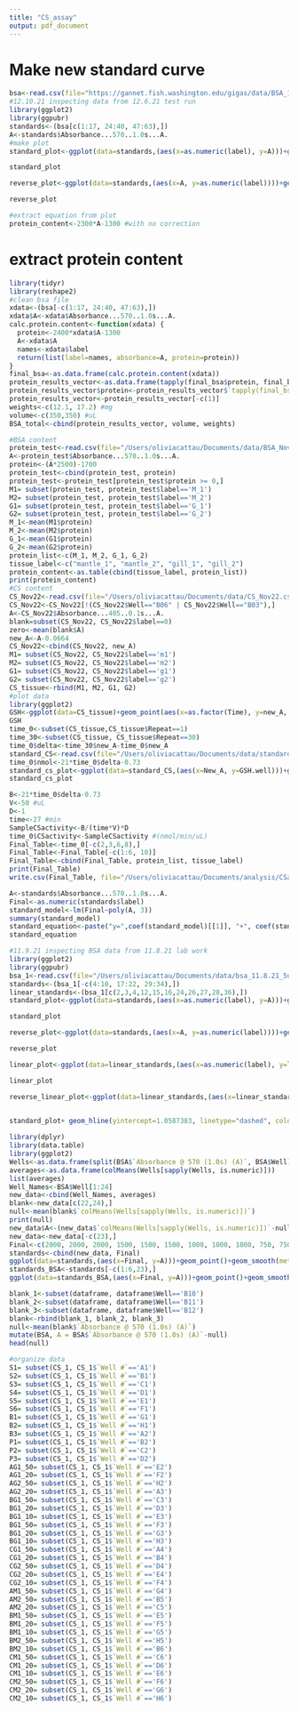 ```yaml
---
title: "CS_assay"
output: pdf_document
---
```

# Make new standard curve
```r
bsa<-read.csv(file="https://gannet.fish.washington.edu/gigas/data/BSA_12.6.21_results.csv")
#12.10.21 inspecting data from 12.6.21 test run
library(ggplot2)
library(ggpubr)
standards<-(bsa[c(1:17, 24:40, 47:63),])
A<-standards$Absorbance...570..1.0s...A.
#make plot
standard_plot<-ggplot(data=standards,(aes(x=as.numeric(label), y=A)))+geom_point()+geom_smooth(method="lm", se=FALSE, formula = y ~ poly(x, 1) )+xlab("Concentration of standard ug/mL")+ylab("A @ 570nm")+theme_bw()+stat_regline_equation(label.x=125, label.y=1)

standard_plot

reverse_plot<-ggplot(data=standards,(aes(x=A, y=as.numeric(label))))+geom_point()+geom_smooth(method="lm", se=FALSE, formula = y ~ x )+theme_bw()+stat_regline_equation(label.x=0.6, label.y=500)+ylab("ug/mL")

reverse_plot

#extract equation from plot
protein_content<-2300*A-1300 #with no correction
```

# extract protein content
```r
library(tidyr)
library(reshape2)
#clean bsa file
xdata<-(bsa[-c(1:17, 24:40, 47:63),])
xdata$A<-xdata$Absorbance...570..1.0s...A.
calc.protein.content<-function(xdata) {
  protein<-2400*xdata$A-1300
  A<-xdata$A
  names<-xdata$label
  return(list(label=names, absorbance=A, protein=protein))
}
final_bsa<-as.data.frame(calc.protein.content(xdata))
protein_results_vector<-as.data.frame(tapply(final_bsa$protein, final_bsa$label, mean))
protein_results_vector$protein<-protein_results_vector$`tapply(final_bsa$protein, final_bsa$label, mean)`
protein_results_vector<-protein_results_vector[-c(1)]
weights<-c(12.1, 17.2) #mg
volume<-c(350,350) #uL
BSA_total<-cbind(protein_results_vector, volume, weights)
```


```r
#BSA content
protein_test<-read.csv(file="/Users/oliviacattau/Documents/data/BSA_Nov22_mantle+gill.csv")
A<-protein_test$Absorbance...570..1.0s...A.
protein<-(A*2500)-1700
protein_test<-cbind(protein_test, protein)
protein_test<-protein_test[protein_test$protein >= 0,]
M1= subset(protein_test, protein_test$label=='M_1')
M2= subset(protein_test, protein_test$label=='M_2')
G1= subset(protein_test, protein_test$label=='G_1')
G2= subset(protein_test, protein_test$label=='G_2')
M_1<-mean(M1$protein)
M_2<-mean(M2$protein)
G_1<-mean(G1$protein)
G_2<-mean(G2$protein)
protein_list<-c(M_1, M_2, G_1, G_2)
tissue_label<-c("mantle_1", "mantle_2", "gill_1", "gill_2")
protein_content<-as.table(cbind(tissue_label, protein_list))
print(protein_content)
#CS content
CS_Nov22<-read.csv(file="/Users/oliviacattau/Documents/data/CS_Nov22.csv")
CS_Nov22<-CS_Nov22[!(CS_Nov22$Well=="B06" | CS_Nov22$Well=="B03"),]
A<-CS_Nov22$Absorbance...405..0.1s...A.
blank=subset(CS_Nov22, CS_Nov22$label==0)
zero<-mean(blank$A)
new_A<-A-0.0664
CS_Nov22<-cbind(CS_Nov22, new_A)
M1= subset(CS_Nov22, CS_Nov22$label=='m1')
M2= subset(CS_Nov22, CS_Nov22$label=='m2')
G1= subset(CS_Nov22, CS_Nov22$label=='g1')
G2= subset(CS_Nov22, CS_Nov22$label=='g2')
CS_tissue<-rbind(M1, M2, G1, G2)
#plot data
library(ggplot2)
GSH<-ggplot(data=CS_tissue)+geom_point(aes(x=as.factor(Time), y=new_A, color=label))+theme_bw()
GSH
time_0<-subset(CS_tissue,CS_tissue$Repeat==1)
time_30<-subset(CS_tissue, CS_tissue$Repeat==30)
time_0$delta<-time_30$new_A-time_0$new_A
standard_CS<-read.csv(file="/Users/oliviacattau/Documents/data/standard_curve_small.csv")
time_0$nmol<-21*time_0$delta-0.73
standard_cs_plot<-ggplot(data=standard_CS,(aes(x=New_A, y=GSH.well)))+geom_point()+geom_smooth(method="lm", se=FALSE, formula = y ~x)+xlab("OD")+ylab("GSH")+theme_bw()+stat_regline_equation(label.x=1, label.y=8)
standard_cs_plot

B<-21*time_0$delta-0.73
V<-50 #uL
D<-1
time<-27 #min
SampleCSactivity<-B/(time*V)*D
time_0$CSactivity<-SampleCSactivity #(nmol/min/uL)
Final_Table<-time_0[-c(2,3,6,8),]
Final_Table<-Final_Table[-c(1:6, 10)]
Final_Table<-cbind(Final_Table, protein_list, tissue_label)
print(Final_Table)
write.csv(Final_Table, file="/Users/oliviacattau/Documents/analysis/CSactivityNov22.csv")
```


```r
A<-standards$Absorbance...570..1.0s...A.
Final<-as.numeric(standards$label)
standard_model<-lm(Final~poly(A, 3))
summary(standard_model)
standard_equation<-paste("y=",coef(standard_model)[[1]], "+", coef(standard_model)[[2]], "*x +", coef(standard_model)[[3]],"*x^2 +", coef(standard_model)[[4]], "*x^3 ")
standard_equation
```

```r
#11.9.21 inspecting BSA data from 11.8.21 lab work
library(ggplot2)
library(ggpubr)
bsa_1<-read.csv(file="/Users/oliviacattau/Documents/data/bsa_11.8.21_5ul.csv")
standards<-(bsa_1[-c(4:10, 17:22, 29:34),])
linear_standards<-(bsa_1[c(2,3,4,12,15,16,24,26,27,28,36),])
standard_plot<-ggplot(data=standards,(aes(x=as.numeric(label), y=A)))+geom_point()+geom_smooth(method="lm", se=FALSE, formula = y ~ poly(x, 3) )+xlab("Concentration of standard ug/mL")+ylab("A @ 570nm")+theme_bw()+stat_regline_equation(label.x=125, label.y=1)

standard_plot

reverse_plot<-ggplot(data=standards,(aes(x=A, y=as.numeric(label))))+geom_point()+geom_smooth(method="lm", se=FALSE, formula = y ~ x )+theme_bw()+stat_regline_equation(label.x=1, label.y=500)

reverse_plot

linear_plot<-ggplot(data=linear_standards,(aes(x=as.numeric(label), y=linear_standards$Absorbance...570..1.0s...A.)))+geom_point()+geom_smooth(method="lm", se=FALSE, formula = y ~ poly(x, 3) )+xlab("Concentration of standard ug/mL")+ylab("A @ 570nm")+theme_bw()+stat_regline_equation(label.x=125, label.y=1)

linear_plot

reverse_linear_plot<-ggplot(data=linear_standards,(aes(x=linear_standards$Absorbance...570..1.0s...A., y=as.numeric(label))))+geom_point()+geom_smooth(method="lm", se=FALSE, formula = y ~ x )+xlab("Concentration of standard ug/mL")+ylab("A @ 570nm")+theme_bw()+stat_regline_equation(label.x=0.8, label.y=1000)
  

standard_plot+ geom_hline(yintercept=1.0587383, linetype="dashed", color="red")+geom_hline(yintercept=1.3828051, linetype="dashed", color="green")#red=gill
```


```r
library(dplyr)
library(data.table)
library(ggplot2)
Wells<-as.data.frame(split(BSA$`Absorbance @ 570 (1.0s) (A)`, BSA$Well))
averages<-as.data.frame(colMeans(Wells[sapply(Wells, is.numeric)]))
list(averages)
Well_Names<-BSA$Well[1:24]
new_data<-cbind(Well_Names, averages)
blank<-new_data[c(22,24),]
null<-mean(blank$`colMeans(Wells[sapply(Wells, is.numeric)])`)
print(null)
new_data$A<-(new_data$`colMeans(Wells[sapply(Wells, is.numeric)])`-null)
new_data<-new_data[-c(23),]
Final<-c(2000, 2000, 2000, 1500, 1500, 1500, 1000, 1000, 1000, 750, 750, 750, 500, 500, 500, 250, 250, 250, 125, 125, 125, 0, 0)
standards<-cbind(new_data, Final)
ggplot(data=standards,(aes(x=Final, y=A)))+geom_point()+geom_smooth(method="lm", se=FALSE)+xlab("Concentration of standard ug/mL")+ylab("A @ 570nm")+theme_bw()
standards_BSA<-standards[-c(1:6,23),]
ggplot(data=standards_BSA,(aes(x=Final, y=A)))+geom_point()+geom_smooth(method="lm", se=FALSE)+xlab("Concentration of standard ug/mL")+ylab("A @ 570nm")+theme_bw()
```



```r
blank_1<-subset(dataframe, dataframe$Well=='B10')
blank_2<-subset(dataframe, dataframe$Well=='B11')
blank_3<-subset(dataframe, dataframe$Well=='B12')
blank<-rbind(blank_1, blank_2, blank_3)
null<-mean(blank$`Absorbance @ 570 (1.0s) (A)`)
mutate(BSA, A = BSA$`Absorbance @ 570 (1.0s) (A)`-null)
head(null)
```



```r
#organize data
S1= subset(CS_1, CS_1$`Well #`=='A1')
S2= subset(CS_1, CS_1$`Well #`=='B1')
S3= subset(CS_1, CS_1$`Well #`=='C1')
S4= subset(CS_1, CS_1$`Well #`=='D1')
S5= subset(CS_1, CS_1$`Well #`=='E1')
S6= subset(CS_1, CS_1$`Well #`=='F1')
B1= subset(CS_1, CS_1$`Well #`=='G1')
B2= subset(CS_1, CS_1$`Well #`=='H1')
B3= subset(CS_1, CS_1$`Well #`=='A2')
P1= subset(CS_1, CS_1$`Well #`=='B2')
P2= subset(CS_1, CS_1$`Well #`=='C2')
P3= subset(CS_1, CS_1$`Well #`=='D2')
AG1_50= subset(CS_1, CS_1$`Well #`=='E2')
AG1_20= subset(CS_1, CS_1$`Well #`=='F2')
AG2_50= subset(CS_1, CS_1$`Well #`=='H2')
AG2_20= subset(CS_1, CS_1$`Well #`=='A3')
BG1_50= subset(CS_1, CS_1$`Well #`=='C3')
BG1_20= subset(CS_1, CS_1$`Well #`=='D3')
BG1_10= subset(CS_1, CS_1$`Well #`=='E3')
BG1_50= subset(CS_1, CS_1$`Well #`=='F3')
BG1_20= subset(CS_1, CS_1$`Well #`=='G3')
BG1_10= subset(CS_1, CS_1$`Well #`=='H3')
CG1_50= subset(CS_1, CS_1$`Well #`=='A4')
CG1_20= subset(CS_1, CS_1$`Well #`=='B4')
CG2_50= subset(CS_1, CS_1$`Well #`=='D4')
CG2_20= subset(CS_1, CS_1$`Well #`=='E4')
CG2_10= subset(CS_1, CS_1$`Well #`=='F4')
AM1_50= subset(CS_1, CS_1$`Well #`=='G4')
AM2_50= subset(CS_1, CS_1$`Well #`=='B5')
AM2_20= subset(CS_1, CS_1$`Well #`=='C5')
BM1_50= subset(CS_1, CS_1$`Well #`=='E5')
BM1_20= subset(CS_1, CS_1$`Well #`=='F5')
BM1_10= subset(CS_1, CS_1$`Well #`=='G5')
BM2_50= subset(CS_1, CS_1$`Well #`=='H5')
BM2_10= subset(CS_1, CS_1$`Well #`=='B6')
CM1_50= subset(CS_1, CS_1$`Well #`=='C6')
CM1_20= subset(CS_1, CS_1$`Well #`=='D6')
CM1_10= subset(CS_1, CS_1$`Well #`=='E6')
CM2_50= subset(CS_1, CS_1$`Well #`=='F6')
CM2_20= subset(CS_1, CS_1$`Well #`=='G6')
CM2_10= subset(CS_1, CS_1$`Well #`=='H6')
```


